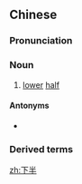 ==Chinese==
{{zh-forms}}

===Pronunciation===
{{zh-pron
|m=xiàbàn
|c=haa6 bun3
|h=pfs=ha-pan
|cat=n
}}

===Noun===
{{zh-noun}}

# [[lower]] [[half]]

====Antonyms====
* {{zh-l|上半}}

===Derived terms===
{{zh-der|下半夜|下半天|下半年|下半晌|下半月|下半身|下半輩子}}

[[zh:下半]]